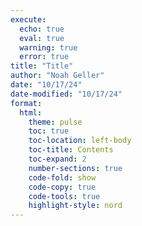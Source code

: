 ```yaml
---
execute:
  echo: true
  eval: true
  warning: true
  error: true 
title: "Title"
author: "Noah Geller"
date: "10/17/24"
date-modified: "10/17/24" 
format:
  html:
    theme: pulse 
    toc: true
    toc-location: left-body 
    toc-title: Contents
    toc-expand: 2 
    number-sections: true
    code-fold: show
    code-copy: true 
    code-tools: true
    highlight-style: nord
---
```


